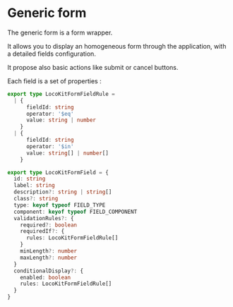 

<Meta of={GenericFormStories} />

# Generic form

The generic form is a form wrapper.

It allows you to display an homogeneous form through the application,
with a detailed fields configuration.

It propose also basic actions like submit or cancel buttons.

Each field is a set of properties :

```ts
export type LocoKitFormFieldRule =
  | {
      fieldId: string
      operator: '$eq'
      value: string | number
    }
  | {
      fieldId: string
      operator: '$in'
      value: string[] | number[]
    }

export type LocoKitFormField = {
  id: string
  label: string
  description?: string | string[]
  class?: string
  type: keyof typeof FIELD_TYPE
  component: keyof typeof FIELD_COMPONENT
  validationRules?: {
    required?: boolean
    requiredIf?: {
      rules: LocoKitFormFieldRule[]
    }
    minLength?: number
    maxLength?: number
  }
  conditionalDisplay?: {
    enabled: boolean
    rules: LocoKitFormFieldRule[]
  }
}
```

<Canvas of={GenericFormStories.WithAllSortsOfFields} className="m-2" />

<Controls />
